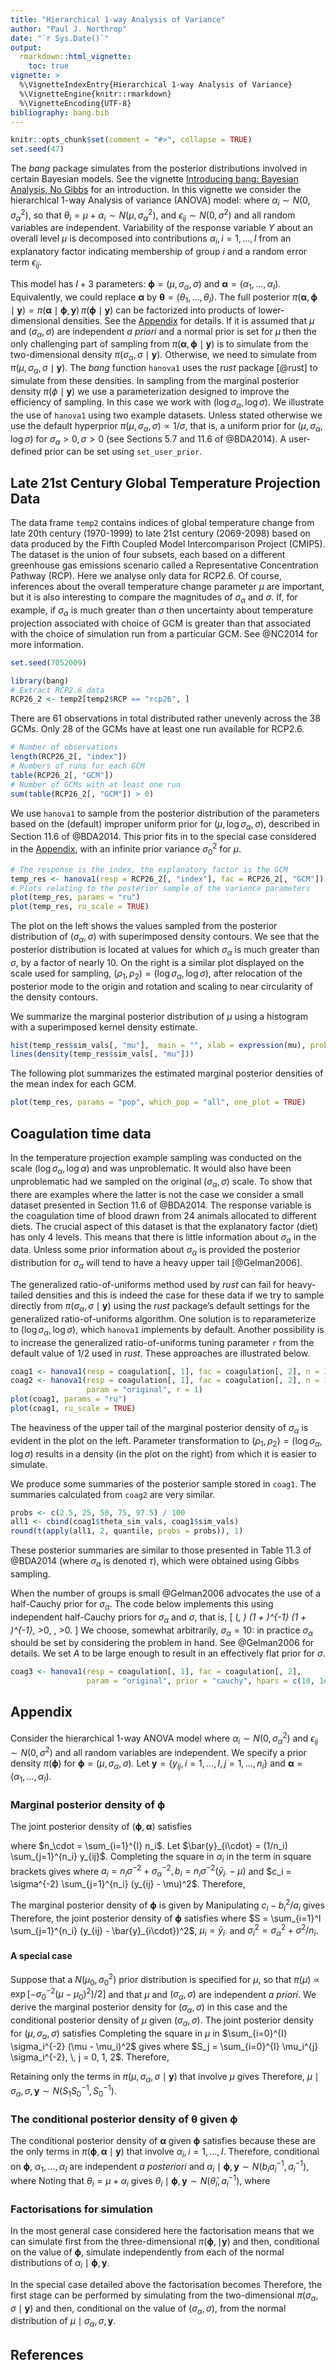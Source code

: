---
title: "Hierarchical 1-way Analysis of Variance"
author: "Paul J. Northrop"
date: "`r Sys.Date()`"
output:
  rmarkdown::html_vignette:
    toc: true
vignette: >
  %\VignetteIndexEntry{Hierarchical 1-way Analysis of Variance}
  %\VignetteEngine{knitr::rmarkdown}
  %\VignetteEncoding{UTF-8}
bibliography: bang.bib
---

```{r, include = FALSE}
knitr::opts_chunk$set(comment = "#>", collapse = TRUE)
set.seed(47)
```

The *bang* package simulates from the posterior distributions involved in certain Bayesian models.  See the vignette [Introducing bang: Bayesian Analysis, No Gibbs](bang-a-vignette.html) for an introduction.  In this vignette we consider the hierarchical 1-way Analysis of variance (ANOVA) model:
\begin{equation*}
Y_{ij} = \mu + \alpha_i + \epsilon_{ij} = \theta_i + \epsilon_{ij}, \quad\mbox{for} \,\, i = 1, \ldots, I, \, j = 1, \ldots, n_i, 
\end{equation*}
where  $\alpha_i \sim N(0, \sigma_\alpha^2)$, so that $\theta_i = \mu + \alpha_i \sim N(\mu, \sigma_\alpha^2)$, and $\epsilon_{ij} \sim N(0, \sigma^2)$ and all random variables are independent.  Variability of the response variable $Y$ about an overall level $\mu$ is decomposed into contributions $\alpha_i, i = 1, \ldots, I$ from an explanatory factor indicating membership of group $i$ and a random error term $\epsilon_{ij}$.

This model has $I + 3$ parameters: $\boldsymbol{\mathbf{\phi}} = (\mu, \sigma_\alpha, \sigma)$ and $\boldsymbol{\mathbf{\alpha}} = (\alpha_1, \ldots, \alpha_I)$.  Equivalently, we could replace $\boldsymbol{\mathbf{\alpha}}$ by $\boldsymbol{\mathbf{\theta}} = (\theta_1, \ldots, \theta_I)$.  The full posterior $\pi(\boldsymbol{\mathbf{\alpha}},\boldsymbol{\mathbf{\phi}} \mid \boldsymbol{\mathbf{y}}) = \pi(\boldsymbol{\mathbf{\alpha}} \mid \boldsymbol{\mathbf{\phi}}, \boldsymbol{\mathbf{y}}) \, \pi(\boldsymbol{\mathbf{\phi}} \mid \boldsymbol{\mathbf{y}})$ can be factorized into products of lower-dimensional densities.  See the [Appendix](#appendix) for details.  If it is assumed that $\mu$ and $(\sigma_\alpha, \sigma)$ are independent *a priori* and a normal prior is set for $\mu$ then the only challenging part of sampling from $\pi(\boldsymbol{\mathbf{\alpha}},\boldsymbol{\mathbf{\phi}} \mid \boldsymbol{\mathbf{y}})$ is to simulate from the two-dimensional density $\pi(\sigma_\alpha, \sigma \mid \boldsymbol{\mathbf{y}})$.  Otherwise, we need to simulate from $\pi(\mu, \sigma_\alpha, \sigma \mid \boldsymbol{\mathbf{y}})$.  The *bang* function `hanova1` uses the *rust* package [@rust] to simulate from these densities.  In sampling from the marginal posterior density $\pi(\phi \mid \boldsymbol{\mathbf{y}})$ we use a parameterization designed to improve the efficiency of sampling.  In this case we work with $(\log\sigma_\alpha, \log\sigma)$. 
We illustrate the use of `hanova1` using two example datasets.  Unless stated otherwise we use the default hyperprior $\pi(\mu, \sigma_\alpha, \sigma) \propto 1/\sigma$, that is, a uniform prior for $(\mu, \sigma_\alpha, \log\sigma)$ for $\sigma_\alpha>0, \sigma>0$ (see Sections 5.7 and 11.6 of @BDA2014).  A user-defined prior can be set using `set_user_prior`.

## Late 21st Century Global Temperature Projection Data

The data frame `temp2` contains indices of global temperature change from late 20th century (1970-1999) to late 21st century (2069-2098) based on data produced by the Fifth Coupled Model Intercomparison Project (CMIP5).  The dataset is the union of four subsets, each based on a different greenhouse gas emissions scenario called a   Representative Concentration Pathway (RCP). Here we analyse only data for RCP2.6.  Of course, inferences about the overall temperature change parameter $\mu$ are important, but it is also interesting to compare the magnitudes of $\sigma_\alpha$ and $\sigma$.  If, for example, if $\sigma_\alpha$ is much greater than $\sigma$ then uncertainty about temperature projection associated with choice of GCM is greater than that associated with the choice of simulation run from a particular GCM. See @NC2014 for more information.

```{r, include = FALSE}
set.seed(7052009)
```

```{r}
library(bang)
# Extract RCP2.6 data
RCP26_2 <- temp2[temp2$RCP == "rcp26", ]
```

There are 61 observations in total distributed rather unevenly across the 38 GCMs.  Only 28 of the GCMs have at least one run available for RCP2.6.

```{r}
# Number of observations
length(RCP26_2[, "index"])
# Numbers of runs for each GCM
table(RCP26_2[, "GCM"])
# Number of GCMs with at least one run
sum(table(RCP26_2[, "GCM"]) > 0)
```

We use `hanova1` to sample from the posterior distribution of the parameters based on the (default) improper uniform prior for $(\mu, \log\sigma_\alpha, \sigma)$, described in Section 11.6 of @BDA2014.  This prior fits in to the special case considered in the [Appendix](#appendix), with an infinite prior variance $\sigma_0^2$ for $\mu$.

```{r, fig.show='hold', fig.width = 3.45, fig.height = 3.45}
# The response is the index, the explanatory factor is the GCM
temp_res <- hanova1(resp = RCP26_2[, "index"], fac = RCP26_2[, "GCM"])
# Plots relating to the posterior sample of the variance parameters
plot(temp_res, params = "ru")
plot(temp_res, ru_scale = TRUE)
```

The plot on the left shows the values sampled from the posterior distribution of $(\sigma_\alpha, \sigma)$ with superimposed density contours.  We see that the posterior distribution is located at values for which $\sigma_\alpha$ is much greater than $\sigma$, by a factor of nearly 10.  On the right is a similar plot displayed on the scale used for sampling, $(\rho_1, \rho_2)=(\log \sigma_\alpha, \log \sigma)$, after relocation of the posterior mode to the origin and rotation and scaling to near circularity of the density contours.

We summarize the marginal posterior distribution of $\mu$ using a histogram with a superimposed kernel density estimate.

```{r, fig.width = 5, fig.align='center'}
hist(temp_res$sim_vals[, "mu"],  main = "", xlab = expression(mu), prob = TRUE)
lines(density(temp_res$sim_vals[, "mu"]))
```

The following plot summarizes the estimated marginal posterior densities of the mean index for each GCM.
```{r}
plot(temp_res, params = "pop", which_pop = "all", one_plot = TRUE)
```

## Coagulation time data

In the temperature projection example sampling was conducted on the scale $(\log\sigma_\alpha, \log\alpha)$ and was unproblematic.  It would also have been unproblematic had we sampled on the original $(\sigma_\alpha, \sigma)$ scale.  To show that there are examples where the latter is not the case we consider a small dataset presented in Section 11.6 of @BDA2014.  The response variable is the coagulation time of blood drawn from 24 animals allocated to different diets.  The crucial aspect of this dataset is that the explanatory factor (diet) has only 4 levels.  This means that there is little information about $\sigma_\alpha$ in the data.  Unless some prior information about $\sigma_\alpha$ is provided the posterior distribution for $\sigma_\alpha$ will tend to have a heavy upper tail [@Gelman2006]. 

The generalized ratio-of-uniforms method used by *rust* can fail for heavy-tailed densities and this is indeed the case for these data if we try to sample directly from $\pi(\sigma_\alpha, \sigma \mid \boldsymbol{\mathbf{y}})$ using the *rust* package's default settings for the generalized ratio-of-uniforms algorithm.  One solution is to reparameterize to $(\log\sigma_\alpha, \log\sigma)$, which `hanova1` implements by default.  Another possibility is to increase the generalized ratio-of-uniforms tuning parameter `r` from the default value of 1/2 used in *rust*.  These approaches are illustrated below.

```{r, fig.show='hold', fig.width = 3.45, fig.height = 3.45}
coag1 <- hanova1(resp = coagulation[, 1], fac = coagulation[, 2], n = 10000)
coag2 <- hanova1(resp = coagulation[, 1], fac = coagulation[, 2], n = 10000,
                 param = "original", r = 1)
plot(coag1, params = "ru")
plot(coag1, ru_scale = TRUE)
```

The heaviness of the upper tail of the marginal posterior density of $\sigma_\alpha$ is evident in the plot on the left.  Parameter transformation to $(\rho_1, \rho_2)=(\log\sigma_\alpha, \log\sigma)$ results in a density (in the plot on the right) from which it is easier to simulate.

We produce some summaries of the posterior sample stored in `coag1`.  The summaries calculated from `coag2` are very similar.

```{r}
probs <- c(2.5, 25, 50, 75, 97.5) / 100
all1 <- cbind(coag1$theta_sim_vals, coag1$sim_vals)
round(t(apply(all1, 2, quantile, probs = probs)), 1)
```

These posterior summaries are similar to those presented in Table 11.3 of @BDA2014 (where $\sigma_\alpha$ is denoted $\tau$), which were obtained using Gibbs sampling. 

When the number of groups is small @Gelman2006 advocates the use of a half-Cauchy prior for $\sigma_\alpha$.  The code below implements this using independent half-Cauchy priors for $\sigma_\alpha$ and $\sigma$, that is,
\[ 
\pi(\sigma_\alpha, \sigma) \propto 
\left(1 + \frac{\sigma_\alpha^2}{A_\alpha^2}\right)^{-1}
\left(1 + \frac{\sigma^2}{A^2}\right)^{-1}, \quad \sigma_\alpha>0, \, \sigma>0.
\]
We choose, somewhat arbitrarily, $\sigma_\alpha = 10$: in practice $\sigma_\alpha$ should be set by considering the problem in hand.  See @Gelman2006 for details. We set $A$ to be large enough to result in an effectively flat prior for $\sigma$.

```{r}
coag3 <- hanova1(resp = coagulation[, 1], fac = coagulation[, 2],
                 param = "original", prior = "cauchy", hpars = c(10, 1e6))
```

## Appendix {#appendix}

Consider the hierarchical 1-way ANOVA model
\begin{equation*}
Y_{ij} = \mu + \alpha_i + \epsilon_{ij}, \quad\mbox{for} \,\, i = 1, \ldots, I, \, 
j = 1, \ldots, n_i,  \label{eqn:1way}
\end{equation*}
where  $\alpha_i \sim N(0, \sigma_\alpha^2)$ and $\epsilon_{ij} \sim N(0, \sigma^2)$
and all random variables are independent.
We specify a prior density $\pi(\boldsymbol{\mathbf{\phi}})$ for 
$\boldsymbol{\mathbf{\phi}} = (\mu, \sigma_\alpha, \sigma)$.
Let 
$\boldsymbol{\mathbf{y}} = \{y_{ij}, i=1, \ldots, I, j = 1, \ldots, n_i\}$
and 
$\boldsymbol{\mathbf{\alpha}} = (\alpha_1, \ldots, \alpha_I)$.

### Marginal posterior density of $\boldsymbol{\mathbf{\phi}}$

The joint posterior density of 
$(\boldsymbol{\mathbf{\phi}}, \boldsymbol{\mathbf{\alpha}})$ satisfies
\begin{align*}
\pi(\boldsymbol{\mathbf{\alpha}},\boldsymbol{\mathbf{\phi}} 
\mid \boldsymbol{\mathbf{y}}) &\propto 
\pi(\boldsymbol{\mathbf{\phi}})
\prod\limits_{i=1}^{I}\prod\limits_{j=1}^{n_i} 
\sigma^{-1} \exp \left[-\frac{1}{2\sigma^2}(y_{ij} - \mu - \alpha_i)^2\right]
\prod_{i=1}^{I} 
\sigma_\alpha^{-1} \exp\left[-\frac{1}{2\sigma^2_\alpha}\alpha_i^2\right]  \nonumber \\
&= \pi(\boldsymbol{\mathbf{\phi}}) \, \sigma^{-n_\cdot} \, \sigma_\alpha^{-I} 
\prod_{i=1}^I \exp \left\{ -\frac12 \left[ \sigma^{-2} \sum_{j=1}^{n_i} (y_{ij} - \mu - \alpha_i)^2 
+\sigma_\alpha^{-2} \alpha_i^2 \right] \right\},
\label{eqn:joint}
\end{align*}

where $n_\cdot = \sum_{i=1}^{I} n_i$.
Let $\bar{y}_{i\cdot} = (1/n_i) \sum_{j=1}^{n_i} y_{ij}$.
Completing the\ square in $\alpha_i$ in the term in square brackets gives
\begin{align*}
&\sigma^{-2} \sum_{j=1}^{n_i} (y_{ij} - \mu - \alpha_i)^2 + \sigma_\alpha^{-2} \alpha_i^2 \\
&=
\sigma^{-2} \sum_{j=1}^{n_i} (y_{ij} - \mu)^2 
- 2 n_i \sigma^{-2} (\bar{y}_{i\cdot} - \mu) \alpha_i + (n_i \sigma^{-2} + \sigma_\alpha^{-2})\alpha_i^2 \\
&= (\sigma^{-2} n_i + \sigma_{\alpha}^{-2}) 
\left[ \alpha_i - \frac{n_i \sigma^{-2} (\bar{y}_{i\cdot} - \mu)}{n_i \sigma^{-2} + \sigma_{\alpha}^{-2}} \right]^2
- \frac{n_i^2 \sigma^{-4} (\bar{y}_{i\cdot} - \mu)^2}{n_i \sigma^{-2} + \sigma_{\alpha}^{-2}}
+ \sigma^{-2} \sum_{j=1}^{n_i} (y_{ij} - \mu)^2 \\
&= a_i (\alpha_i - b_i / a_i)^2 + c_i - b_i^2 / a_i,
\end{align*}
where
$a_i = n_i \sigma^{-2} + \sigma_\alpha^{-2}, 
b_i = n_i \sigma^{-2} (\bar{y}_{i\cdot} - \mu)$
and
$c_i = \sigma^{-2} \sum_{j=1}^{n_i} (y_{ij} - \mu)^2$.
Therefore,
\begin{align*}
\pi(\boldsymbol{\mathbf{\phi}}, \boldsymbol{\mathbf{\alpha}} \mid \boldsymbol{\mathbf{y}}) 
&\propto 
\pi(\boldsymbol{\mathbf{\phi}}) \, \sigma^{-n_\cdot} \, \sigma_\alpha^{-I} 
\prod_{i=1}^I \exp\left[ -\frac12 \left( c_i - b_i ^ 2 / a_i \right) \right]
\exp\left[ -\frac{1}{2a_i^{-1}} \left( \alpha_i - b_i / a_i \right)^2 \right]. \\
\end{align*}

The marginal posterior density of $\boldsymbol{\mathbf{\phi}}$ is given by 
\begin{align*}
\pi(\boldsymbol{\mathbf{\phi}} \mid \boldsymbol{\mathbf{y}}) 
&=
\int_{-\infty}^{\infty}\cdots\int_{-\infty}^{\infty}
\pi(\boldsymbol{\mathbf{\alpha}}, \boldsymbol{\mathbf{\phi}} 
\mid \boldsymbol{\mathbf{y}}) {\rm ~d}\alpha_1 \cdots {\rm ~d}\alpha_I \\
&\propto 
\pi(\boldsymbol{\mathbf{\phi}}) \, \sigma^{-n_\cdot} \, \sigma_\alpha^{-I} 
\prod_{i=1}^I \exp\left[ -\frac12 \left( c_i - b_i ^ 2 / a_i \right) \right]
\int_{-\infty}^{\infty} \exp\left[ -\frac{1}{2a_i^{-1}} \left( \alpha_i - b_i / a_i \right)^2 \right] {\rm ~d}\alpha_i \\
&\propto 
\pi(\boldsymbol{\mathbf{\phi}}) \, \sigma^{-n_\cdot} \, \sigma_\alpha^{-I} 
\prod_{i=1}^I a_i^{-1/2} \exp\left[ -\frac12 \left( c_i - b_i ^ 2 / a_i \right) \right] \\
&\propto 
\pi(\boldsymbol{\mathbf{\phi}}) \, \sigma^{I-n_\cdot} \, 
\prod_{i=1}^I (\sigma_\alpha^2+\sigma^2/n_i)^{-1/2} \exp\left[ -\frac12 \left( c_i - b_i ^2 / a_i \right) \right].
\end{align*}
Manipulating $c_i - b_i ^2 / a_i$ gives
\begin{align*}
c_i - b_i ^ 2 / a_i 
  &= \sigma^{-2} \sum_{j=1}^{n_i} (y_{ij} - \mu)^2 
   - \frac{n_i^2 \sigma^{-4} (\bar{y}_{i\cdot} - \mu)^2}
  {n_i \sigma^{-2} + \sigma_\alpha^{-2}} \\
  &= \sigma^{-2} \left[ \sum_{j=1}^{n_i} (y_{ij} - \bar{y}_{i\cdot})^2 
   + n_i (\bar{y}_{i\cdot} - \mu)^2 \right]
   - \frac{n_i^2 \sigma^{-4} (\bar{y}_{i\cdot} - \mu)^2}
  {n_i \sigma^{-2} + \sigma_\alpha^{-2}} \\
  &= \sigma^{-2} \sum_{j=1}^{n_i} (y_{ij} - \bar{y}_{i\cdot})^2 +
   \frac{\left[ n_i \sigma^{-2} \left(n_i \sigma^{-2}+\sigma_\alpha^{-2}\right)
    - n_i^2 \sigma^{-4} \right]}{n_i \sigma^{-2} + \sigma_\alpha^{-2}}
    (\bar{y}_{i\cdot} - \mu)^2 \\
  &= \sigma^{-2} \sum_{j=1}^{n_i} (y_{ij} - \bar{y}_{i\cdot})^2 
   + \frac{1}{\sigma_\alpha^2 + \sigma^2 / n_i} (\mu - \bar{y}_{i\cdot})^2.
\end{align*}
Therefore, the joint posterior density of $\boldsymbol{\mathbf{\phi}}$ satisfies
\begin{align*}
\pi(\boldsymbol{\mathbf{\phi}} \mid \boldsymbol{\mathbf{y}}) 
&\propto 
\pi(\boldsymbol{\mathbf{\phi}}) \, 
\sigma^{I-n_\cdot} \, 
\exp\left( -\frac{1}{2\sigma^{2}} S \right)
\prod_{i=1}^I \sigma_i^{-1} 
\exp\left[ -\frac{1}{2 \sigma_i^2} (\mu - \mu_i)^2 \right],
\end{align*}
where $S = \sum_{i=1}^I \sum_{j=1}^{n_i} (y_{ij} - \bar{y}_{i\cdot})^2$,
$\mu_i = \bar{y}_{i\cdot}$ and $\sigma_i^2 = \sigma_\alpha^2 + \sigma^2/n_i$.

#### A special case

Suppose that a $N(\mu_0, \sigma_0^2$) prior distribution is specified for $\mu$, 
so that $\pi(\mu) \propto \exp[-\sigma_0^{-2}(\mu-\mu_0)^2) / 2]$ and that $\mu$ and
$(\sigma_\alpha, \sigma)$ are independent *a priori*.
We derive the marginal posterior density for $(\sigma_\alpha, \sigma)$ in this case
and the conditional posterior density of $\mu$ given $(\sigma_\alpha, \sigma)$.
The joint posterior density for $(\mu, \sigma_\alpha, \sigma)$ satisfies
\begin{align*}
\pi(\mu, \sigma_\alpha, \sigma \mid \boldsymbol{\mathbf{y}})
&\propto \pi(\mu) \, \pi(\sigma_\alpha, \sigma) \, 
\sigma^{I-n_\cdot} \, 
\exp\left( -\frac{1}{2\sigma^{2}} S \right)
\prod_{i=1}^I \sigma_i^{-1} 
\exp\left[ -\frac{1}{2 \sigma_i^2} (\mu - \mu_i)^2 \right], \\
&=
\pi(\sigma_\alpha, \sigma) \, 
\sigma^{I-n_\cdot} \, 
\exp\left( -\frac{1}{2\sigma^{2}} S \right)
\left(\prod_{i=1}^I \sigma_i^{-1} \right)
\exp\left[
-\frac{1}{2} \sum_{i=0}^{I} \sigma_i^{-2} (\mu - \mu_i)^2 
\right],
\end{align*}
Completing the square in $\mu$ in $\sum_{i=0}^{I} \sigma_i^{-2} (\mu - \mu_i)^2$
gives
\begin{align*}
\sum_{i=0}^{I} \sigma_i^{-2} (\mu - \mu_i)^2 
&= 
\sum_{i=0}^{I} \sigma_i^{-2} (\mu^2 - 2 \mu \mu_i + \mu_i^2) \\
&=
\mu^2 \sum_{i=0}^{I} \sigma_i^{-2} 
- 2 \mu \sum_{i=0}^{I} \mu_i \sigma_i^{-2} 
+ \sum_{i=0}^{I} \mu_i ^2 \sigma_i^{-2} \\ 
&=
\left(\sum_{i=0}^{I} \sigma_i^{-2} \right)
\left( \mu - \frac{\sum_{i=0}^{I} \mu_i \sigma_i^{-2}}
{\sum_{i=0}^{I} \sigma_i^{-2}} \right)^{\!\!2}
- \frac{\left( \sum_{i=0}^{I} \mu_i \sigma_i^{-2} \right)^2}
{\sum_{i=0}^{I} \sigma_i^{-2}}
+ \sum_{i=0}^{I} \mu_i^{2} \sigma_i^{-2} \\
&= 
S_0 (\mu - S_1 S_0^{-1})^2
- S_1^2 S_0^{-1} + S_2, \\
\end{align*}
where $S_j = \sum_{i=0}^{I} \mu_i^{j} \sigma_i^{-2}, \, j = 0, 1, 2$.
Therefore,
\begin{align*}
\pi(\sigma_\alpha, \sigma \mid \boldsymbol{\mathbf{y}})
&=
\int_{-\infty}^{\infty} 
\pi(\mu, \sigma_\alpha, \sigma \mid \boldsymbol{\mathbf{y}})
{\rm ~d}\mu \\
&\propto
\pi(\sigma_\alpha, \sigma) \, 
\sigma^{I-n_\cdot} \, 
\exp\left\{ -\frac{1}{2\sigma^{2}} S \right\}
\left(\prod_{i=1}^I \sigma_i^{-1} \right)
\exp\left( \frac12 S_1^2 S_0^{-1} - \frac12 S_2 \right) \\
&\phantom{\propto} \times 
\int_{-\infty}^{\infty} 
\exp\left\{ -\frac{1}{2 S_0^{-1}} (\mu - S_1 S_0^{-1})^2
\right\}
{\rm ~d}\mu \\
&\propto
\pi(\sigma_\alpha, \sigma) \, 
\sigma^{I-n_\cdot} \, 
\exp\left\{ -\frac{1}{2\sigma^{2}} S \right\}
\left(\prod_{i=1}^I \sigma_i^{-1} \right)
\exp\left( \frac12 S_1^2 S_0^{-1} - \frac12 S_2 \right) 
S_0^{-1/2}.
\end{align*}

Retaining only the terms in $\pi(\mu, \sigma_\alpha, \sigma \mid \boldsymbol{\mathbf{y}})$ that involve $\mu$ gives
\begin{align*}
\pi(\mu \mid \sigma_\alpha, \sigma, \boldsymbol{\mathbf{y}}) 
&\propto 
\exp\left[ -\frac{1}{2 S_0^{-1}} (\mu - S_1 / S_0)^2 \right].
\end{align*}
Therefore, $\mu \mid \sigma_\alpha, \sigma, \boldsymbol{\mathbf{y}}
\sim N(S_1 S_0^{-1}, S_0^{-1})$.

### The conditional posterior density of $\boldsymbol{\mathbf{\theta}}$ given $\boldsymbol{\mathbf{\phi}}$

The conditional posterior density of $\boldsymbol{\mathbf{\alpha}}$ given 
$\boldsymbol{\mathbf{\phi}}$ satisfies 
\begin{align*}
\pi(\boldsymbol{\mathbf{\alpha}} \mid \boldsymbol{\mathbf{\phi}}, 
\boldsymbol{\boldsymbol{\mathbf{y}}}) 
&\propto \prod_{i=1}^I \exp\left[ -\frac{1}{2a_i^{-1}} \left( \alpha_i - b_i / a_i \right)^2 \right],
\end{align*}
because these are the only terms in $\pi (\boldsymbol{\mathbf{\phi}}, \boldsymbol{\mathbf{\alpha}} \mid \boldsymbol{\mathbf{y}})$ that involve $\alpha_i, i = 1, \ldots, I$.
Therefore, conditional on $\boldsymbol{\mathbf{\phi}}$, $\alpha_1, \ldots, \alpha_I$ are independent *a posteriori*
and $\alpha_i \mid \boldsymbol{\mathbf{\phi}}, 
\boldsymbol{\mathbf{y}} \sim N(b_i a_i^{-1}, a_i^{-1})$,
where
\begin{align*}
b_i a_i^{-1} &= 
\frac{\sigma_\alpha^2 \, (\bar{y}_{i\cdot} - \mu)} 
{\sigma_\alpha^{2} + \sigma^2 / n_i} \\
a_i^{-1} &= \frac{\sigma_\alpha^2 \, \sigma^2 / n_i}
{\sigma_\alpha^{2} + \sigma^2 / n_i}. \\
\end{align*}
Noting that $\theta_i = \mu + \alpha_i$ gives $\theta_i \mid \boldsymbol{\mathbf{\phi}}, \boldsymbol{\mathbf{y}} \sim N(\hat{\theta}_i, a_i^{-1})$, where
\begin{align*}
\hat{\theta}_i &= 
\frac{\bar{y}_{i\cdot} \sigma_\alpha^2 + \mu \, \sigma ^ 2 / n_i} 
{\sigma_\alpha^{2} + \sigma^2 / n_i}. \\
\end{align*}

### Factorisations for simulation

In the most general case considered here the factorisation 
\begin{align*}
\pi(\boldsymbol{\mathbf{\phi}}, \boldsymbol{\mathbf{\alpha}} \mid \boldsymbol{\mathbf{y}})
&= \pi(\boldsymbol{\mathbf{\phi}} \mid \boldsymbol{\mathbf{y}})
\, \prod_{i=1}^{I} \pi(\alpha_i \mid \boldsymbol{\mathbf{\phi}}, 
\boldsymbol{\boldsymbol{\mathbf{y}}})
\end{align*}
means that we can simulate first from the three-dimensional $\pi(\boldsymbol{\mathbf{\phi}}, \mid \boldsymbol{\mathbf{y}})$ and then, conditional on the value of $\boldsymbol{\mathbf{\phi}}$, simulate independently from each of the normal distributions of $\alpha_i \mid \boldsymbol{\mathbf{\phi}}, \boldsymbol{\boldsymbol{\mathbf{y}}}$.

In the special case detailed above the factorisation becomes
\begin{align*}
\pi(\boldsymbol{\mathbf{\phi}}, \boldsymbol{\mathbf{\alpha}} \mid \boldsymbol{\mathbf{y}})
&= \pi(\sigma_\alpha, \sigma \mid \boldsymbol{\mathbf{y}})
\, \pi(\mu \mid \sigma_\alpha, \sigma, \boldsymbol{\mathbf{y}})
\, \prod_{i=1}^{I} \pi(\alpha_i \mid \boldsymbol{\mathbf{\phi}}, 
\boldsymbol{\boldsymbol{\mathbf{y}}}).
\end{align*}
Therefore, the first stage can be performed by simulating from the two-dimensional $\pi(\sigma_\alpha, \sigma \mid \boldsymbol{\mathbf{y}})$ and then, conditional on the value of $(\sigma_\alpha, \sigma)$, from the normal distribution of $\mu \mid \sigma_\alpha, \sigma, \boldsymbol{\mathbf{y}}$.

## References

<script type="text/x-mathjax-config">
   MathJax.Hub.Config({  "HTML-CSS": { minScaleAdjust: 125, availableFonts: [] }  });
</script>


